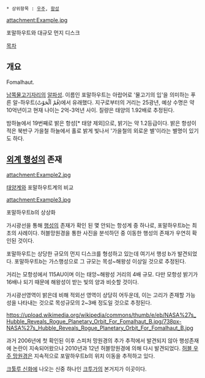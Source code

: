  * 상위항목 : [[우주]], [[항성]]

attachment:Example.jpg

포말하우트와 대규모 먼지 디스크

[[목차]]

== 개요 ==
Fomalhaut.

[[남쪽물고기자리]]의 [[알파성]]. 이름인 포말하우트는 아랍어로 '물고기의 입'을 의미하는 푸른 알-하우트(فُمْ اَلْحَوْتْ)에서 유래했다. 지구로부터의 거리는 25광년, 예상 수명은 약 10억년이고 현재 나이는 2억-3억년 사이. 질량은 태양의 1.92배로 추정된다.

밤하늘에서 19번째로 밝은 항성[* 태양 제외]으로, 밝기는 약 1.2등급이다. 밝은 항성이 적은 북반구 가을철 하늘에서 홀로 밝게 빛나서 '가을철의 외로운 별'이라는 별명이 있기도 하다.

== [[외계 행성]]의 존재 ==
attachment:Example2.jpg

[[태양계]]와 포말하우트계의 비교

attachment:Example3.jpg

포말하우트b의 상상화

가시광선을 통해 [[행성]]의 존재가 확인 된 몇 안되는 항성계 중 하나로, 포말하우트b는 최초의 사례이다. 허블망원경을 통한 사진을 분석하던 중 이동한 행성의 존재가 우연히 확인된 것이다.

포말하우트는 상당한 규모의 먼지 디스크를 형성하고 있는데 여기서 행성 b가 발견되었다. 포말하우트b는 가스행성으로 그 규모는 목성~해왕성 이상일 것으로 추정된다.

거리는 모항성에서 115AU이며 이는 태앙~해왕성 거리의 4배 규모. 다만 모항성 밝기가 16배나 되기 때문에 해왕성이 받는 빛의 양과 비슷할 것이다.

가시광선영역이 밝은데 비해 적외선 영역이 상당히 어두운데, 이는 고리가 존재할 가능성을 나타내는 것으로 목성규모의 2~3배 정도일 것으로 추정된다.

https://upload.wikimedia.org/wikipedia/commons/thumb/e/eb/NASA%27s_Hubble_Reveals_Rogue_Planetary_Orbit_For_Fomalhaut_B.jpg/738px-NASA%27s_Hubble_Reveals_Rogue_Planetary_Orbit_For_Fomalhaut_B.jpg

과거 2006년에 첫 확인된 이후 스피처 망원경의 추가 추적에서 발견되지 않아 행성존재에 논란이 지속되어왔으나 2010년과 12년 허블망원경에 의해 다시 발견되었다. [[허블 우주 망원경]]은 지속적으로 포말하우트b의 위치 이동을 추적하고 있다.

[[크툴루 신화]]에 나오는 신중 하나인 [[크투가]]의 본거지가 이곳이다.
